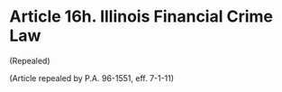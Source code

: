 # Article 16h. Illinois Financial Crime Law {.unnumbered}

<p>(Repealed)</p><p>(Article repealed by P.A. 96-1551, eff. 7-1-11)</p>